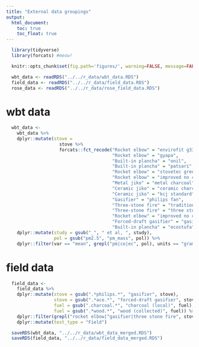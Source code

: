 ```yaml
---
title: "External data groupings"
output:
  html_document:
    toc: true
    toc_float: true
---
```


```r
  library(tidyverse)
  library(forcats) #meow!
```

```r
  knitr::opts_chunk$set(fig.path='figures/', warning=FALSE, message=FALSE, cache=FALSE)
```

```r
  wbt_data <- readRDS("../../r_data/wbt_data.RDS")
  field_data <- readRDS("../../r_data/field_data.RDS")
  rose_data <- readRDS("../../r_data/rose_field_data.RDS")
```

# wbt data

```r
  wbt_data <- 
    wbt_data %>%
    dplyr::mutate(stove = 
                    stove %>%
                    forcats::fct_recode("Rocket elbow" = "envirofit g3300",
                                        "Rocket elbow" = "gyapa",
                                        "Built-in plancha" = "onil",
                                        "Built-in plancha" = "patsari",
                                        "Rocket elbow" = "stovetec greenfire",
                                        "Rocket elbow" = "improved no chimney",
                                        "Metal jiko" = "metal charcoal",
                                        "Ceramic jiko" = "ceramic charcoal",
                                        "Ceramic jiko" = "kcj standard",
                                        "Gasifier" = "philips fan",
                                        "Three-stone fire" = "traditional",
                                        "Three-stone fire" = "three stone fire",
                                        "Rocket elbow" = "improved no chimney",
                                        "Forced-draft gasifier" = "gasifier",
                                        "Built-in plancha" = "ecostufa")) %>%
    dplyr::mutate(study = gsub("_", " et al, ", study),
                  pol = gsub("pm2.5", "pm_mass", pol)) %>%
    dplyr::filter(var == "mean", grepl("pm|co|ec", pol), units == "grams per kilogram")
```

# field data

```r
  field_data <- 
    field_data %>%
    dplyr::mutate(stove = gsub(".*philips.*", "gasifier", stove),
                  stove = gsub(".*ace.*", "forced-draft gasifier", stove),
                  fuel = gsub(".charcoal.*", "charcoal (local)", fuel),
                  fuel = gsub(".*wood.*", "wood (collected)", fuel)) %>%
    dplyr::filter(grepl("rocket elbow|^gasifier|three stone fire", stove)) %>%
    dplyr::mutate(test_type = "Field")
```

```r
  saveRDS(wbt_data, "../../r_data/wbt_data_merged.RDS")
  saveRDS(field_data, "../../r_data/field_data_merged.RDS")
```
